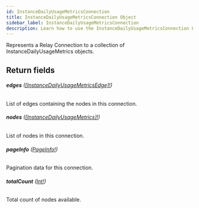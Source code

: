 ```yaml
---
id: InstanceDailyUsageMetricsConnection
title: InstanceDailyUsageMetricsConnection Object
sidebar_label: InstanceDailyUsageMetricsConnection
description: Learn how to use the InstanceDailyUsageMetricsConnection Object for Builder's API.
---
```


Represents a Relay Connection to a collection of InstanceDailyUsageMetrics objects.

## Return fields

###### <b>edges</b> ([[InstanceDailyUsageMetricsEdge]!](/self-managed/composer/builder/api/schema/object/InstanceDailyUsageMetricsEdge.mdx))

List of edges containing the nodes in this connection.

###### <b>nodes</b> ([[InstanceDailyUsageMetrics]!](/self-managed/composer/builder/api/schema/object/InstanceDailyUsageMetrics.mdx))

List of nodes in this connection.

###### <b>pageInfo</b> ([PageInfo!](/self-managed/composer/builder/api/schema/object/PageInfo.mdx))

Pagination data for this connection.

###### <b>totalCount</b> ([Int!](/self-managed/composer/builder/api/schema/scalar/Int.mdx))

Total count of nodes available.
